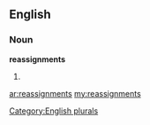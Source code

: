 ==English==

===Noun===
'''reassignments'''

# {{plural of|[[reassignment]]}}

[[Category:English plurals]]

[[ar:reassignments]]
[[my:reassignments]]